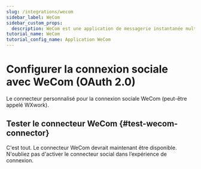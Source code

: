 ```yaml
---
slug: /integrations/wecom
sidebar_label: WeCom
sidebar_custom_props:
  description: WeCom est une application de messagerie instantanée multiplateforme pour les équipes. Il s'agit de la version entreprise de WeChat.
tutorial_name: WeCom
tutorial_config_name: Application WeCom
---
```




# Configurer la connexion sociale avec WeCom (OAuth 2.0)

Le connecteur personnalisé pour la connexion sociale WeCom (peut-être appelé WXwork).

<GuideTip />

<Integration />

## Tester le connecteur WeCom \{#test-wecom-connector}

C'est tout. Le connecteur WeCom devrait maintenant être disponible. N'oubliez pas d'<MainSiteUrl href="/connectors/social-connectors#enable-social-sign-in">activer le connecteur social dans l’expérience de connexion</MainSiteUrl>.
